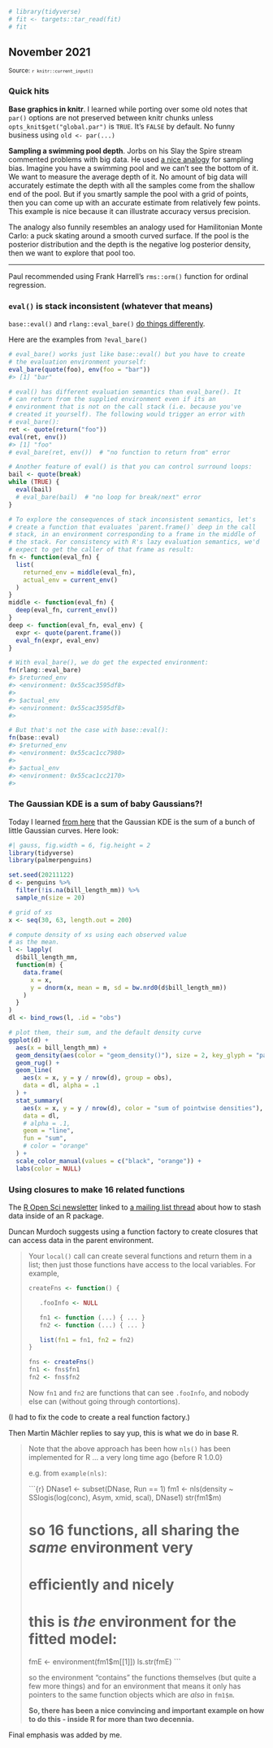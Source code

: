 <!--- Timestamp to trigger book rebuilds: `r Sys.time()` --->

```r
# library(tidyverse)
# fit <- targets::tar_read(fit)
# fit
```

## November 2021

<small>Source: <code>`r knitr::current_input()`</code></small>

### Quick hits

**Base graphics in knitr**. I learned while porting over some old notes
that `par()` options are not preserved between knitr chunks unless
`opts_knit$get("global.par")` is `TRUE`. It's `FALSE` by default. No
funny business using `old <- par(...)`

**Sampling a swimming pool depth**. Jorbs on his Slay the Spire stream
commented problems with big data. He used [a nice
analogy](https://www.youtube.com/watch?v=kHS-tFnJKqA&t=5712s) for
sampling bias. Imagine you have a swimming pool and we can't see the
bottom of it. We want to measure the average depth of it. No amount of
big data will accurately estimate the depth with all the samples come
from the shallow end of the pool. But if you smartly sample the pool
with a grid of points, then you can come up with an accurate estimate
from relatively few points. This example is nice because it can
illustrate accuracy versus precision.

The analogy also funnily resembles an analogy used for Hamilitonian
Monte Carlo: a puck skating around a smooth curved surface. If the pool
is the posterior distribution and the depth is the negative log
posterior density, then we want to explore that pool too. 

***

Paul recommended using Frank Harrell's `rms::orm()` function for ordinal
regression.

### `eval()` is stack inconsistent (whatever that means)

`base::eval()` and `rlang::eval_bare()` [do things differently](https://rlang.r-lib.org/reference/eval_bare.html).

Here are the examples from `?eval_bare()`

```r
# eval_bare() works just like base::eval() but you have to create
# the evaluation environment yourself:
eval_bare(quote(foo), env(foo = "bar"))
#> [1] "bar"

# eval() has different evaluation semantics than eval_bare(). It
# can return from the supplied environment even if its an
# environment that is not on the call stack (i.e. because you've
# created it yourself). The following would trigger an error with
# eval_bare():
ret <- quote(return("foo"))
eval(ret, env())
#> [1] "foo"
# eval_bare(ret, env())  # "no function to return from" error

# Another feature of eval() is that you can control surround loops:
bail <- quote(break)
while (TRUE) {
  eval(bail)
  # eval_bare(bail)  # "no loop for break/next" error
}

# To explore the consequences of stack inconsistent semantics, let's
# create a function that evaluates `parent.frame()` deep in the call
# stack, in an environment corresponding to a frame in the middle of
# the stack. For consistency with R's lazy evaluation semantics, we'd
# expect to get the caller of that frame as result:
fn <- function(eval_fn) {
  list(
    returned_env = middle(eval_fn),
    actual_env = current_env()
  )
}
middle <- function(eval_fn) {
  deep(eval_fn, current_env())
}
deep <- function(eval_fn, eval_env) {
  expr <- quote(parent.frame())
  eval_fn(expr, eval_env)
}

# With eval_bare(), we do get the expected environment:
fn(rlang::eval_bare)
#> $returned_env
#> <environment: 0x55cac3595df8>
#> 
#> $actual_env
#> <environment: 0x55cac3595df8>
#> 

# But that's not the case with base::eval():
fn(base::eval)
#> $returned_env
#> <environment: 0x55cac1cc7980>
#> 
#> $actual_env
#> <environment: 0x55cac1cc2170>
#> 
```

### The Gaussian KDE is a sum of baby Gaussians?!

Today I learned [from
here](https://support.numxl.com/hc/en-us/articles/216478703-Kernel-density-estimation-KDE-Plot)
that the Gaussian KDE is the sum of a bunch of little Gaussian curves.
Here look:

```r
#| gauss, fig.width = 6, fig.height = 2
library(tidyverse)
library(palmerpenguins)

set.seed(20211122)
d <- penguins %>% 
  filter(!is.na(bill_length_mm)) %>% 
  sample_n(size = 20)

# grid of xs
x <- seq(30, 63, length.out = 200)

# compute density of xs using each observed value
# as the mean.
l <- lapply(
  d$bill_length_mm,
  function(m) {
    data.frame(
      x = x,
      y = dnorm(x, mean = m, sd = bw.nrd0(d$bill_length_mm)) 
    )
  }
) 
dl <- bind_rows(l, .id = "obs")

# plot them, their sum, and the default density curve
ggplot(d) + 
  aes(x = bill_length_mm) + 
  geom_density(aes(color = "geom_density()"), size = 2, key_glyph = "path") +
  geom_rug() +
  geom_line(
    aes(x = x, y = y / nrow(d), group = obs),
    data = dl, alpha = .1
  ) + 
  stat_summary(
    aes(x = x, y = y / nrow(d), color = "sum of pointwise densities"),
    data = dl, 
    # alpha = .1, 
    geom = "line",
    fun = "sum", 
    # color = "orange"
  ) +
  scale_color_manual(values = c("black", "orange")) +
  labs(color = NULL)
```

### Using closures to make 16 related functions

The [R Open Sci
newsletter](https://ropensci.org/blog/2021/11/30/ropensci-news-digest-november-2021/#function-specific-and-package-specific-environments)
linked to [a mailing list
thread](https://www.mail-archive.com/r-package-devel@r-project.org/msg07413.html)
about how to stash data inside of an R package.

Duncan Murdoch suggests using a function factory to create closures that
can access data in the parent environment.

> Your `local()` call can create several functions and return them in a
> list; then just those functions have access to the local variables.
> For example,
> 
> ```r
> createFns <- function() {
> 
>    .fooInfo <- NULL
> 
>    fn1 <- function (...) { ... }
>    fn2 <- function (...) { ... }
> 
>    list(fn1 = fn1, fn2 = fn2)
> }
> 
> fns <- createFns()
> fn1 <- fns$fn1
> fn2 <- fns$fn2
> ```
> 
> Now `fn1` and `fn2` are functions that can see `.fooInfo`, and nobody
> else can (without going through contortions).

(I had to fix the code to create a real function factory.) 

Then Martin Mächler replies to say yup, this is what we do in base R.

> Note that the above approach has been how `nls()` has been
> implemented for R ... a very long time ago {before R 1.0.0}
> 
> e.g. from  `example(nls)`:
> 
> ```{r}
> DNase1 <- subset(DNase, Run == 1)
> fm1 <- nls(density ~ SSlogis(log(conc), Asym, xmid, scal), DNase1)
> str(fm1$m)
> 
> # so 16 functions, all sharing the *same* environment very
> # efficiently and nicely
> 
> # this is *the* environment for the fitted model:
> fmE <- environment(fm1$m[[1]])
> ls.str(fmE)
> ```
> 
> so the environment "contains" the functions themselves (but quite
> a few more things) and for an environment that means it only
> has pointers to the same function objects which are *also* in `fm1$m`.
> 
> **So, there has been a nice convincing and important example on
> how to do this - inside R for more than two decennia.**

Final emphasis was added by me. 
